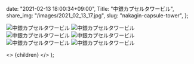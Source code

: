 
  date: "2021-02-13 18:00:34+09:00",
  Title: "中銀カプセルタワービル",
  share_img: "/images/2021_02_13_17.jpg",
  slug: "nakagin-capsule-tower",
};

![中銀カプセルタワービル](/images/2021_02_13_16.jpg)
![中銀カプセルタワービル](/images/2021_02_13_17.jpg)
![中銀カプセルタワービル](/images/2021_02_13_19.jpg)
![中銀カプセルタワービル](/images/2021_02_13_20.jpg)
![中銀カプセルタワービル](/images/2021_02_13_22.jpg)
![中銀カプセルタワービル](/images/2021_02_13_23.jpg)

  <>
    <Head>
      <title>{meta.Title} | 異郷好実</title>
    </Head>
    <PostLayout meta={meta}>{children}</PostLayout>
  </>
);
